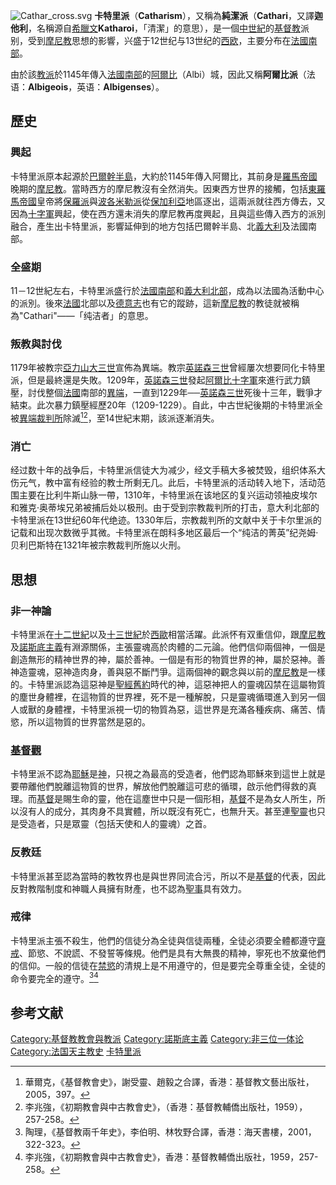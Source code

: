 [[File:Cathar_cross.svg|thumb]]
'''卡特里派'''（'''Catharism'''），又稱為'''純潔派'''（'''Cathari'''，又譯'''迦他利'''，名稱源自[[希臘文|希臘文]]'''Katharoi'''，「清潔」的意思），是一個[[中世紀|中世紀]]的[[基督教|基督教]]派别，受到[[摩尼教|摩尼教]]思想的影響，兴盛于12世纪与13世纪的[[西欧|西欧]]，主要分布在[[法國|法國]][[南部|南部]]。

由於該[[教派|教派]]於1145年傳入[[法國|法國]][[南部|南部]]的[[阿爾比|阿爾比]]（Albi）城，因此又稱'''阿爾比派'''（法语：'''Albigeois'''，英语：'''Albigenses'''）。

== 歷史 ==
=== 興起 ===
卡特里派原本起源於[[巴爾幹半島|巴爾幹半島]]，大約於1145年傳入阿爾比，其前身是[[羅馬帝國|羅馬帝國]]晚期的[[摩尼教|摩尼教]]。當時西方的摩尼教沒有全然消失。因東西方世界的接觸，包括[[拜占庭帝國|東羅馬帝國]]皇帝將[[保羅派|保羅派]]與[[波各米勒派|波各米勒派]]從[[保加利亞|保加利亞]]地區逐出，這兩派就往西方傳去，又因為[[十字軍|十字軍]]興起，使在西方還未消失的摩尼教再度興起，且與這些傳入西方的派別融合，產生出卡特里派，影響延伸到的地方包括巴爾幹半島、北[[義大利|義大利]]及法國南部。

=== 全盛期 ===
11－12世紀左右，卡特里派盛行於[[法國南部|法國南部]]和[[義大利北部|義大利北部]]，成為以法國為活動中心的派別。後來[[法國|法國]]北部以及[[德意志|德意志]]也有它的蹤跡，這新[[摩尼教|摩尼教]]的教徒就被稱為"Cathari"——「纯洁者」的意思。

=== 叛教與討伐 ===
1179年被教宗[[亚历山大三世_(教宗)|亞力山大三世]]宣佈為異端。教宗[[英諾森三世|英諾森三世]]曾經屢次想要同化卡特里派，但是最終還是失敗。1209年，[[英諾森三世|英諾森三世]]發起[[阿爾比十字軍|阿爾比十字軍]]來進行武力鎮壓，討伐整個[[法國|法國]]南部的[[異端|異端]]，一直到1229年──[[英諾森三世|英諾森三世]]死後十三年，戰爭才結束。此次暴力鎮壓經歷20年（1209-1229）。自此，中古世紀後期的卡特里派全被[[異端裁判所|異端裁判所]]除滅<ref>華爾克，《基督教會史》，謝受靈、趙毅之合譯，香港：基督教文藝出版社，2005，397。</ref><ref>李兆強，《初期教會與中古教會史》，（香港：基督教輔僑出版社，1959），257-258。</ref>，至14世紀末期，該派逐漸消失。

=== 消亡 ===
经过数十年的战争后，卡特里派信徒大为减少，经文手稿大多被焚毁，组织体系大伤元气，教中富有经验的教士所剩无几。此后，卡特里派的活动转入地下，活动范围主要在比利牛斯山脉一帶，1310年，卡特里派在该地区的复兴运动领袖皮埃尔和雅克·奥蒂埃兄弟被捕后处以极刑。由于受到宗教裁判所的打击，意大利北部的卡特里派在13世纪60年代绝迹。1330年后，宗教裁判所的文献中关于卡尔里派的记载和出现次数微乎其微。卡特里派在朗科多地区最后一个“纯洁的菁英”纪尧姆·贝利巴斯特在1321年被宗教裁判所施以火刑。

== 思想 ==
=== 非一神論 ===
卡特里派在[[十二世紀|十二世紀]]以及[[十三世紀|十三世紀]]於[[西歐|西歐]]相當活躍。此派怀有双重信仰，跟[[摩尼教|摩尼教]]及[[諾斯底主義|諾斯底主義]]有淵源關係，主張靈魂高於肉體的二元論。他們信仰兩個神，一個是創造無形的精神世界的神，屬於善神。一個是有形的物質世界的神，屬於惡神。善神造靈魂，惡神造肉身，善與惡不斷鬥爭。這兩個神的觀念與以前的[[摩尼教|摩尼教]]是一樣的。卡特里派認為這惡神是[[聖經|聖經]][[舊約|舊約]]時代的神，這惡神把人的靈魂囚禁在這屬物質的塵世身體裡，在這物質的世界裡，死不是一種解脫，只是靈魂循環進入到另一個人或獸的身體裡，卡特里派視一切的物質為惡，這世界是充滿各種疾病、痛苦、情慾，所以這物質的世界當然是惡的。

=== [[基督论|基督觀]] ===
卡特里派不認為[[耶穌|耶穌]]是[[基督教中的神|神]]，只視之為最高的受造者，他們認為耶穌來到這世上就是要帶離他們脫離這物質的世界，解放他們脫離這可悲的循環，啟示他們得救的真理。而[[基督|基督]]是賜生命的靈，他在這塵世中只是一個形相，[[基督|基督]]不是為女人所生，所以沒有人的成分，其肉身不具實體，所以既沒有死亡，也無升天。甚至連[[聖靈|聖靈]]也只是受造者，只是眾靈（包括天使和人的靈魂）之首。

=== 反教廷 ===
卡特里派甚至認為當時的教牧界也是與世界同流合污，所以不是[[基督|基督]]的代表，因此反對教階制度和神職人員擁有財產，也不認為[[聖事|聖事]]具有效力。

=== 戒律 ===
卡特里派主張不殺生，他們的信徒分為全徒與信徒兩種，全徒必須要全體都遵守[[齋戒|齋戒]]、節慾、不說謊、不發誓等條規。他們是具有大無畏的精神，寧死也不放棄他們的信仰。一般的信徒在[[禁慾|禁慾]]的清規上是不用遵守的，但是要完全尊重全徒，全徒的命令要完全的遵守。<ref>陶理，《基督教兩千年史》，李伯明、林牧野合譯，香港：海天書樓，2001，322-323。</ref><ref>李兆強，《初期教會與中古教會史》，香港：基督教輔僑出版社，1959，257-258。</ref>

==参考文献==
{{Reflist}}
{{素食主義}}
{{Authority control}}
[[Category:基督教教會與教派|Category:基督教教會與教派]]
[[Category:諾斯底主義|Category:諾斯底主義]]
[[Category:非三位一体论|Category:非三位一体论]]
[[Category:法国天主教史|Category:法国天主教史]]
[[Category:卡特里派|]]